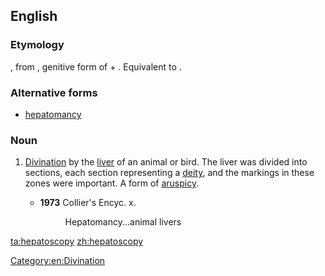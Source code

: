 ==English==

===Etymology===
{{etyl|grc|en}} {{term||tr=hepatoskopia|lang=grc}}, from {{term|ἥπατος||tr=hēpatos|sc=Grek|lang=grc}}, genitive form of {{term|ἧπαρ||liver|tr=hēpar|sc=Grek|lang=grc}} + {{term|σκοπέω||to see|tr=skopeo|lang=grc}}. Equivalent to {{confix|hepato|scopy}}.

===Alternative forms===
* [[hepatomancy]]

===Noun===
{{en-noun|-}}

# {{context|rare|lang=en}} [[divination|Divination]] by the [[liver]] of an animal or bird. The liver was divided into sections, each section representing a [[deity]], and the markings in these zones were important. A form of [[aruspicy]].
#* '''1973''' Collier's Encyc. x.
#*: Hepatomancy...animal livers

[[Category:en:Divination]]

[[ta:hepatoscopy]]
[[zh:hepatoscopy]]